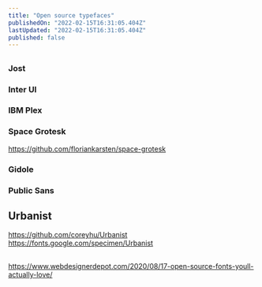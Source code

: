 ```yaml
---
title: "Open source typefaces"
publishedOn: "2022-02-15T16:31:05.404Z"
lastUpdated: "2022-02-15T16:31:05.404Z"
published: false
---
```


## 

### Jost

### Inter UI

### IBM Plex

### Space Grotesk
https://github.com/floriankarsten/space-grotesk

### Gidole

### Public Sans 

## Urbanist
https://github.com/coreyhu/Urbanist
https://fonts.google.com/specimen/Urbanist


##
https://www.webdesignerdepot.com/2020/08/17-open-source-fonts-youll-actually-love/
